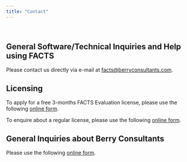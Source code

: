 ```yaml
---
title: "Contact"
---
```


&nbsp;

## General Software/Technical Inquiries and Help using FACTS

Please contact us directly via e-mail at [facts@berryconsultants.com](mailto:facts@berryconsultants.com). 

## Licensing

To apply for a free 3-months FACTS Evaluation license, please use the following [online form](https://www.berryconsultants.com/software/free-3-month-facts-software-evaluation-license/). 

To enquire about a regular license, please use the following [online form](https://www.berryconsultants.com/contacts/).

## General Inquiries about Berry Consultants

Please use the following [online form](https://www.berryconsultants.com/contacts/). 